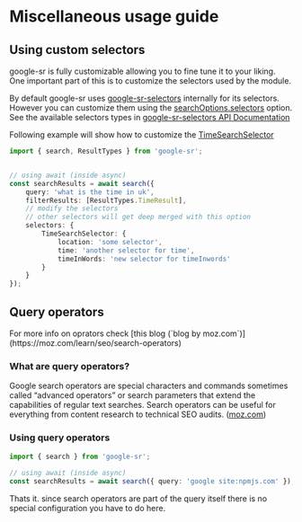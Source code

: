 
# Miscellaneous usage guide

## Using custom selectors

google-sr is fully customizable allowing you to fine tune it to your liking. One important part
of this is to customize the selectors used by the module.

By default google-sr uses [google-sr-selectors](/google/selectors) internally for its selectors.
However you can customize them using the [searchOptions.selectors](/google/sr/api#selectors) option.
See the available selectors types in [google-sr-selectors API Documentation](/google/selectors/api)


Following example will show how to customize the [TimeSearchSelector](/google/selectors/api#timesearchselector)


```ts
import { search, ResultTypes } from 'google-sr';


// using await (inside async)
const searchResults = await search({ 
    query: 'what is the time in uk',
    filterResults: [ResultTypes.TimeResult],
    // modify the selectors
    // other selectors will get deep merged with this option
    selectors: {
        TimeSearchSelector: {
            location: 'some selector',
            time: 'another selector for time',
            timeInWords: 'new selector for timeInwords'
        }
    }
});
```

## Query operators

<Callout type="info" emoji="🕵️‍♂️">
    For more info on oprators check [this blog (`blog by moz.com`)](https://moz.com/learn/seo/search-operators)
</Callout>

### What are query operators?

Google search operators are special characters and commands sometimes called “advanced operators” or search parameters that extend the capabilities of regular text searches. Search operators can be useful for everything from content research to technical SEO audits.
([moz.com](https://moz.com/learn/seo/search-operators))

### Using query operators

```ts filename="queryOperators.ts"
import { search } from 'google-sr';
 
// using await (inside async)
const searchResults = await search({ query: 'google site:npmjs.com' });
```

Thats it. since search operators are part of the query itself there is no special configuration you have to do here.
